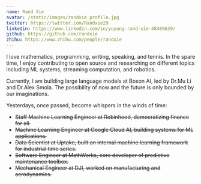 ```yaml
---
name: Rand Xie
avatar: /static/images/randxie_profile.jpg
twitter: https://twitter.com/Randxie29
linkedin: https://www.linkedin.com/in/yuyang-rand-xie-48489639/
github: https://github.com/randxie
zhihu: https://www.zhihu.com/people/randxie
---
```


I love mathematics, programming, writing, speaking, and tennis. In the spare time, I enjoy contributing to open source and researching on different topics including ML systems, streaming computation, and robotics.

Currently, I am building large language models at Boson AI, led by Dr.Mu Li and Dr.Alex Smola. The possibility of now and the future is only bounded by our imaginations.

Yesterdays, once passed, become whispers in the winds of time:

- <s>Staff Machine Learning Engineer at Robinhood, democratizing finance for all.</s>
- <s>Machine Learning Engineer at Google Cloud AI, building systems for ML applications.</s>
- <s>Data Scientist at Uptake, built an internal machine learning framework for industrial time series.</s>
- <s>Software Engineer at MathWorks, core developer of predictive maintenance toolbox.</s>
- <s>Mechanical Engineer at DJI, worked on manufacturing and aerodynamics.</s>


